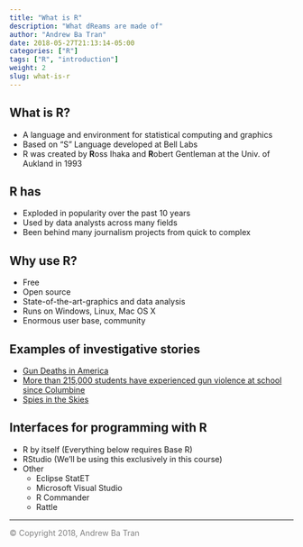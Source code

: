 ```yaml
---
title: "What is R"
description: "What dReams are made of"
author: "Andrew Ba Tran"
date: 2018-05-27T21:13:14-05:00
categories: ["R"]
tags: ["R", "introduction"]
weight: 2
slug: what-is-r
---
```


## What is R?

* A language and environment for statistical computing and graphics
* Based on "S" Language developed at Bell Labs
* R was created by **R**oss Ihaka and **R**obert Gentleman at the Univ. of Aukland in 1993

## R has

* Exploded in popularity over the past 10 years
* Used by data analysts across many fields
* Been behind many journalism projects from quick to complex

## Why use R?

* Free
* Open source
* State-of-the-art-graphics and data analysis
* Runs on Windows, Linux, Mac OS X
* Enormous user base, community

## Examples of investigative stories

* [Gun Deaths in America](https://fivethirtyeight.com/features/gun-deaths/)
* [More than 215,000 students have experienced gun violence at school since Columbine](https://www.washingtonpost.com/graphics/2018/local/school-shootings-database/?utm_term=.6bdb501a1e81)
* [Spies in the Skies](https://www.buzzfeed.com/peteraldhous/spies-in-the-skies?utm_term=.ufYW814Den#.iyOnAg13qy)


## Interfaces for programming with R

* R by itself (Everything below requires Base R)
* RStudio (We'll be using this exclusively in this course)
* Other 
	* Eclipse StatET
	* Microsoft Visual Studio
	* R Commander
	* Rattle


-----

<span style="color:gray">© Copyright 2018, Andrew Ba Tran</span>

